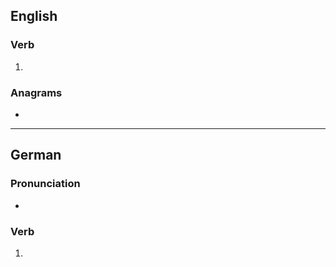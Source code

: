 {{also|ständest}}
==English==

===Verb===
{{head|en|verb form}}

# {{en-archaic second-person singular of|stand}}

===Anagrams===
* {{anagrams|en|a=adensstt|Stansted}}

----

==German==

===Pronunciation===
* {{audio|de|LL-Q188 (deu)-Sebastian Wallroth-standest.wav|Audio}}

===Verb===
{{head|de|verb form}}

# {{verb form of|de|stehen||2|s|pret}}